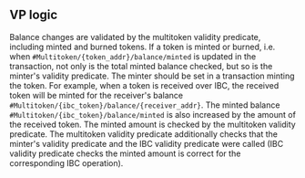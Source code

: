 
## VP logic

Balance changes are validated by the multitoken validity predicate, including minted and burned tokens. If a token is minted or burned, i.e. when `#Multitoken/{token_addr}/balance/minted` is updated in the transaction, not only is the total minted balance checked, but so is the minter's validity predicate. The minter should be set in a transaction minting the token. For example, when a token is received over IBC, the received token will be minted for the receiver's balance `#Multitoken/{ibc_token}/balance/{receiver_addr}`. The minted balance `#Multitoken/{ibc_token}/balance/minted` is also increased by the amount of the received token. The minted amount is checked by the multitoken validity predicate. The multitoken validity predicate additionally checks that the minter's validity predicate and the IBC validity predicate were called (IBC validity predicate checks the minted amount is correct for the corresponding IBC operation).